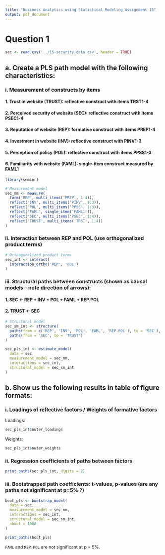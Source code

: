 ```yaml
---
title: "Business Analytics using Statistical Modeling Assignment 15"
output: pdf_document
---
```


# Question 1

```r
sec <- read.csv('../15-security_data.csv', header = TRUE)
```

## a. Create a PLS path model with the following characteristics:

### i. Measurement of constructs by items

#### 1. Trust in website (TRUST): reflective construct with items TRST1-4

#### 2. Perceived security of website (SEC): reflective construct with items PSEC1-4

#### 3. Reputation of website (REP): formative construct with items PREP1-4

#### 4. Investment in website (INV): reflective construct with PINV1-3

#### 5. Perception of policy (POL): reflective construct with items PPSS1-3

#### 6. Familiarity with website (FAML): single-item construct measured by FAML1

```r
library(seminr)

# Measurement model
sec_mm <- measure(
  form('REP', multi_items('PREP', 1:4)),
  reflect('INV', multi_items('PINV', 1:3)),
  reflect('POL', multi_items('PPSS', 1:3)),
  reflect('FAML', single_item('FAML1')),
  reflect('SEC', multi_items('PSEC', 1:4)),
  reflect('TRUST', multi_items('TRST', 1:4))
)
```

\newpage

### ii. Interaction between REP and POL (use orthogonalized product terms)

```r
# Orthogonalized product terms
sec_int <- interact(
  interaction_ortho('REP', 'POL')
)
```

### iii. Structural paths between constructs (shown as causal models -- note direction of arrows):

#### 1. SEC ← REP + INV + POL + FAML + REP.POL

#### 2. TRUST ← SEC

```r
# Structural model
sec_sm_int <- structure(
  paths(from = c('REP', 'INV', 'POL', 'FAML', 'REP.POL'), to = 'SEC'),
  paths(from = 'SEC', to = 'TRUST')
)

sec_pls_int <- estimate_model(
  data = sec,
  measurement_model = sec_mm,
  interactions = sec_int,
  structural_model = sec_sm_int
)
```

## b. Show us the following results in table of figure formats:

\newpage

### i. Loadings of reflective factors / Weights of formative factors

Loadings:

```r
sec_pls_int$outer_loadings
```

\newpage

Weights:

```r
sec_pls_int$outer_weights
```

### ii. Regression coefficients of paths between factors

```r
print_paths(sec_pls_int, digits = 2)
```

### iii. Bootstrapped path coefficients: t-values, p-values (are any paths not significant at p=5% ?)

```r
boot_pls <- bootstrap_model(
  data = sec,
  measurement_model = sec_mm,
  interactions = sec_int,
  structural_model = sec_sm_int,
  nboot = 1000
)
```

\newpage

```r
print_paths(boot_pls)
```

`FAML` and `REP.POL` are not significant at p = 5%.
